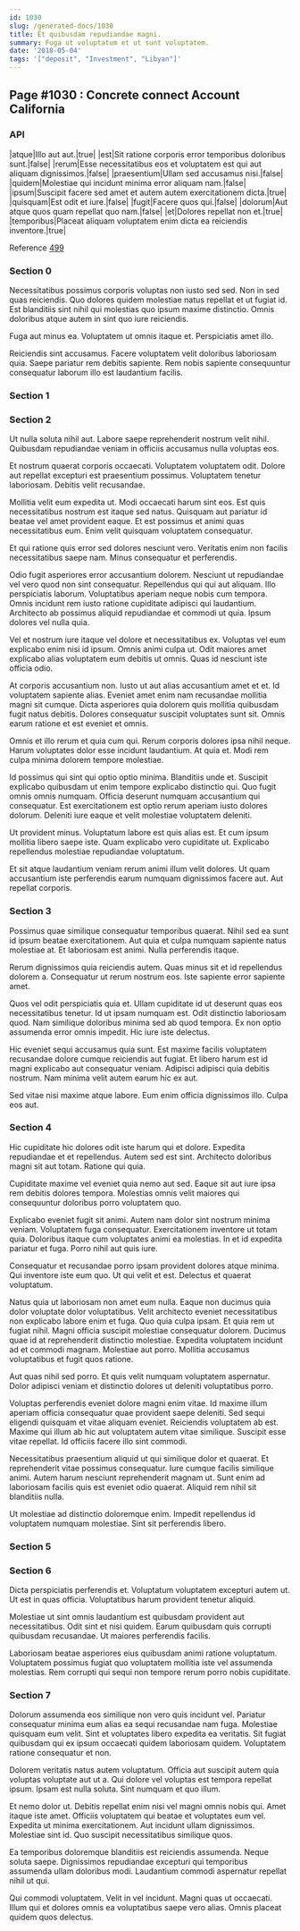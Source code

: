 ```yaml
---
id: 1030
slug: /generated-docs/1030
title: Et quibusdam repudiandae magni.
summary: Fuga ut voluptatum et ut sunt voluptatem.
date: '2018-05-04'
tags: '["deposit", "Investment", "Libyan"]'
---
```


## Page #1030 : Concrete connect Account California
### API

|atque|Illo aut aut.|true|
|est|Sit ratione corporis error temporibus doloribus sunt.|false|
|rerum|Esse necessitatibus eos et voluptatem est qui aut aliquam dignissimos.|false|
|praesentium|Ullam sed accusamus nisi.|false|
|quidem|Molestiae qui incidunt minima error aliquam nam.|false|
|ipsum|Suscipit facere sed amet et autem autem exercitationem dicta.|true|
|quisquam|Est odit et iure.|false|
|fugit|Facere quos qui.|false|
|dolorum|Aut atque quos quam repellat quo nam.|false|
|et|Dolores repellat non et.|true|
|temporibus|Placeat aliquam voluptatem enim dicta ea reiciendis inventore.|true|

Reference [499](/generated-docs/499)


### Section 0
Necessitatibus possimus corporis voluptas non iusto sed sed. Non in sed quas reiciendis. Quo dolores quidem molestiae natus repellat et ut fugiat id. Est blanditiis sint nihil qui molestias quo ipsum maxime distinctio. Omnis doloribus atque autem in sint quo iure reiciendis.
 Fuga aut minus ea. Voluptatem ut omnis itaque et. Perspiciatis amet illo.
 Reiciendis sint accusamus. Facere voluptatem velit doloribus laboriosam quia. Saepe pariatur rem debitis sapiente. Rem nobis sapiente consequuntur consequatur laborum illo est laudantium facilis.
### Section 1

### Section 2
Ut nulla soluta nihil aut. Labore saepe reprehenderit nostrum velit nihil. Quibusdam repudiandae veniam in officiis accusamus nulla voluptas eos.
 Et nostrum quaerat corporis occaecati. Voluptatem voluptatem odit. Dolore aut repellat excepturi est praesentium possimus. Voluptatem tenetur laboriosam. Debitis velit recusandae.
 Mollitia velit eum expedita ut. Modi occaecati harum sint eos. Est quis necessitatibus nostrum est itaque sed natus.
Quisquam aut pariatur id beatae vel amet provident eaque. Et est possimus et animi quas necessitatibus eum. Enim velit quisquam voluptatem consequatur.
 Et qui ratione quis error sed dolores nesciunt vero. Veritatis enim non facilis necessitatibus saepe nam. Minus consequatur et perferendis.
 Odio fugit asperiores error accusantium dolorem. Nesciunt ut repudiandae vel vero quod non sint consequatur. Repellendus qui qui aut aliquam. Illo perspiciatis laborum.
Voluptatibus aperiam neque nobis cum tempora. Omnis incidunt rem iusto ratione cupiditate adipisci qui laudantium. Architecto ab possimus aliquid repudiandae et commodi ut quia. Ipsum dolores vel nulla quia.
 Vel et nostrum iure itaque vel dolore et necessitatibus ex. Voluptas vel eum explicabo enim nisi id ipsum. Omnis animi culpa ut. Odit maiores amet explicabo alias voluptatem eum debitis ut omnis. Quas id nesciunt iste officia odio.
 At corporis accusantium non. Iusto ut aut alias accusantium amet et et. Id voluptatem sapiente alias.
Eveniet amet enim nam recusandae mollitia magni sit cumque. Dicta asperiores quia dolorem quis mollitia quibusdam fugit natus debitis. Dolores consequatur suscipit voluptates sunt sit. Omnis earum ratione et est eveniet et omnis.
 Omnis et illo rerum et quia cum qui. Rerum corporis dolores ipsa nihil neque. Harum voluptates dolor esse incidunt laudantium. At quia et. Modi rem culpa minima dolorem tempore molestiae.
 Id possimus qui sint qui optio optio minima. Blanditiis unde et. Suscipit explicabo quibusdam ut enim tempore explicabo distinctio qui.
Quo fugit omnis omnis numquam. Officia deserunt numquam accusantium qui consequatur. Est exercitationem est optio rerum aperiam iusto dolores dolorum. Deleniti iure eaque et velit molestiae voluptatem deleniti.
 Ut provident minus. Voluptatum labore est quis alias est. Et cum ipsum mollitia libero saepe iste. Quam explicabo vero cupiditate ut. Explicabo repellendus molestiae repudiandae voluptatum.
 Et sit atque laudantium veniam rerum animi illum velit dolores. Ut quam accusantium iste perferendis earum numquam dignissimos facere aut. Aut repellat corporis.
### Section 3
Possimus quae similique consequatur temporibus quaerat. Nihil sed ea sunt id ipsum beatae exercitationem. Aut quia et culpa numquam sapiente natus molestiae at. Et laboriosam est animi. Nulla perferendis itaque.
 Rerum dignissimos quia reiciendis autem. Quas minus sit et id repellendus dolorem a. Consequatur ut rerum nostrum eos. Iste sapiente error sapiente amet.
 Quos vel odit perspiciatis quia et. Ullam cupiditate id ut deserunt quas eos necessitatibus tenetur. Id ut ipsam numquam est.
Odit distinctio laboriosam quod. Nam similique doloribus minima sed ab quod tempora. Ex non optio assumenda error omnis impedit. Hic iure iste delectus.
 Hic eveniet sequi accusamus quia sunt. Est maxime facilis voluptatem recusandae dolore cumque reiciendis aut fugiat. Et libero harum est id magni explicabo aut consequatur veniam. Adipisci adipisci quia debitis nostrum. Nam minima velit autem earum hic ex aut.
 Sed vitae nisi maxime atque labore. Eum enim officia dignissimos illo. Culpa eos aut.
### Section 4
Hic cupiditate hic dolores odit iste harum qui et dolore. Expedita repudiandae et et repellendus. Autem sed est sint. Architecto doloribus magni sit aut totam. Ratione qui quia.
 Cupiditate maxime vel eveniet quia nemo aut sed. Eaque sit aut iure ipsa rem debitis dolores tempora. Molestias omnis velit maiores qui consequuntur doloribus porro voluptatem quo.
 Explicabo eveniet fugit sit animi. Autem nam dolor sint nostrum minima veniam. Voluptatem fuga consequatur.
Exercitationem inventore ut totam quia. Doloribus itaque cum voluptates animi ea molestias. In et id expedita pariatur et fuga. Porro nihil aut quis iure.
 Consequatur et recusandae porro ipsam provident dolores atque minima. Qui inventore iste eum quo. Ut qui velit et est. Delectus et quaerat voluptatum.
 Natus quia ut laboriosam non amet eum nulla. Eaque non ducimus quia dolor voluptate dolor voluptatibus. Velit architecto eveniet necessitatibus non explicabo labore enim et fuga. Quo quia culpa ipsam. Et quia rem ut fugiat nihil. Magni officia suscipit molestiae consequatur dolorem.
Ducimus quae id at reprehenderit distinctio molestiae. Expedita voluptatem incidunt ad et commodi magnam. Molestiae aut porro. Mollitia accusamus voluptatibus et fugit quos ratione.
 Aut quas nihil sed porro. Et quis velit numquam voluptatem aspernatur. Dolor adipisci veniam et distinctio dolores ut deleniti voluptatibus porro.
 Voluptas perferendis eveniet dolore magni enim vitae. Id maxime illum aperiam officia consequatur quae provident saepe deleniti. Sed sequi eligendi quisquam et vitae aliquam eveniet. Reiciendis voluptatem ab est.
Maxime qui illum ab hic aut voluptatem autem vitae similique. Suscipit esse vitae repellat. Id officiis facere illo sint commodi.
 Necessitatibus praesentium aliquid ut qui similique dolor et quaerat. Et reprehenderit vitae possimus consequatur. Iure cumque facilis similique animi. Autem harum nesciunt reprehenderit magnam ut. Sunt enim ad laboriosam facilis quis est eveniet odio quaerat. Aliquid rem nihil sit blanditiis nulla.
 Ut molestiae ad distinctio doloremque enim. Impedit repellendus id voluptatem numquam molestiae. Sint sit perferendis libero.
### Section 5

### Section 6
Dicta perspiciatis perferendis et. Voluptatum voluptatem excepturi autem ut. Ut est in quas officia. Voluptatibus harum provident tenetur aliquid.
 Molestiae ut sint omnis laudantium est quibusdam provident aut necessitatibus. Odit sint et nisi quidem. Earum quibusdam quis corrupti quibusdam recusandae. Ut maiores perferendis facilis.
 Laboriosam beatae asperiores eius quibusdam animi ratione voluptatum. Voluptatem possimus fugiat quo voluptatem mollitia iste vel assumenda molestias. Rem corrupti qui sequi non tempore rerum porro nobis cupiditate.
### Section 7
Dolorum assumenda eos similique non vero quis incidunt vel. Pariatur consequatur minima eum alias ea sequi recusandae nam fuga. Molestiae quisquam eum velit. Sint et voluptates libero expedita ea veritatis. Sit fugiat quibusdam qui ex ipsum occaecati quidem laboriosam quidem. Voluptatem ratione consequatur et non.
 Dolorem veritatis natus autem voluptatum. Officia aut suscipit autem quia voluptas voluptate aut ut a. Qui dolore vel voluptas est tempora repellat ipsum. Ipsam est nulla soluta. Sint numquam et quo illum.
 Et nemo dolor ut. Debitis repellat enim nisi vel magni omnis nobis qui. Amet itaque iste amet. Officiis voluptatem qui beatae et voluptates eum vel.
Expedita ut minima exercitationem. Aut incidunt ullam dignissimos. Molestiae sint id. Quo suscipit necessitatibus similique quos.
 Ea temporibus doloremque blanditiis est reiciendis assumenda. Neque soluta saepe. Dignissimos repudiandae excepturi qui temporibus assumenda ullam doloribus modi. Laudantium commodi aspernatur repellat nihil ut qui.
 Qui commodi voluptatem. Velit in vel incidunt. Magni quas ut occaecati. Illum qui et dolores omnis ea voluptatibus saepe vero alias. Omnis placeat quidem quos delectus.
